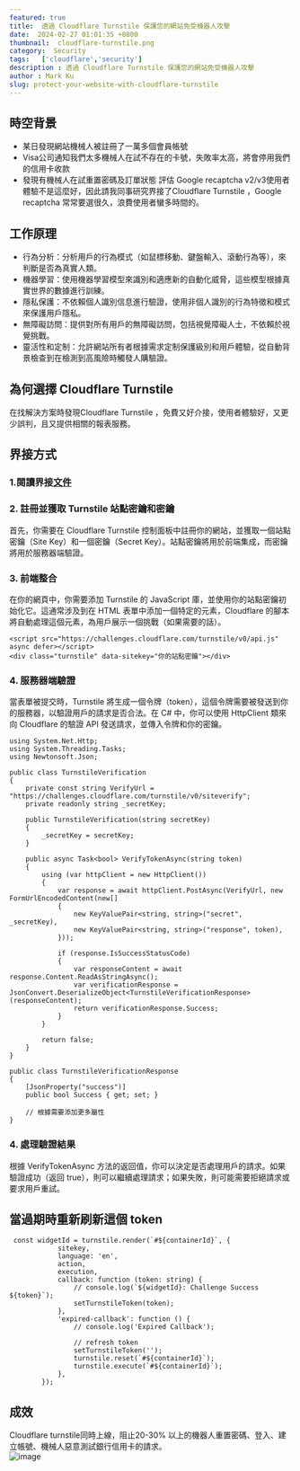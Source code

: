 ```yaml
---
featured: true
title:  透過 Cloudflare Turnstile 保護您的網站免受機器人攻擊
date:  2024-02-27 01:01:35 +0800
thumbnail:  cloudflare-turnstile.png
category:  Security 
tags:   ['cloudflare','security']
description : 透過 Cloudflare Turnstile 保護您的網站免受機器人攻擊
author : Mark Ku
slug: protect-your-website-with-cloudflare-turnstile
---
```

## 時空背景
* 某日發現網站機械人被註冊了一萬多個會員帳號
* Visa公司通知我們太多機械人在試不存在的卡號，失敗率太高，將會停用我們的信用卡收款
* 發現有機械人在試重置密碼及訂單狀態
評估 Google recaptcha v2/v3使用者體驗不是這麼好，因此請我同事研究界接了Cloudflare Turnstile ，Google recaptcha 常常要選很久，浪費使用者蠻多時間的。

## 工作原理
* 行為分析：分析用戶的行為模式（如鼠標移動、鍵盤輸入、滾動行為等），來判斷是否為真實人類。
* 機器學習：使用機器學習模型來識別和適應新的自動化威脅，這些模型根據真實世界的數據進行訓練。
* 隱私保護：不依賴個人識別信息進行驗證，使用非個人識別的行為特徵和模式來保護用戶隱私。
* 無障礙訪問：提供對所有用戶的無障礙訪問，包括視覺障礙人士，不依賴於視覺挑戰。
* 靈活性和定制：允許網站所有者根據需求定制保護級別和用戶體驗，從自動背景檢查到在檢測到高風險時觸發人購驗證。

## 為何選擇 Cloudflare Turnstile
在找解決方案時發現Cloudflare Turnstile ，免費又好介接，使用者體驗好，又更少誤判，且又提供相關的報表服務。

## 界接方式
### 1.閱讀界接[文件](https://developers.cloudflare.com/turnstile/get-started/client-side-rendering/#reset-a-widget)


### 2. 註冊並獲取 Turnstile 站點密鑰和密鑰
首先，你需要在 Cloudflare Turnstile 控制面板中註冊你的網站，並獲取一個站點密鑰（Site Key）和一個密鑰（Secret Key）。站點密鑰將用於前端集成，而密鑰將用於服務器端驗證。

### 3. 前端整合
在你的網頁中，你需要添加 Turnstile 的 JavaScript 庫，並使用你的站點密鑰初始化它。這通常涉及到在 HTML 表單中添加一個特定的元素，Cloudflare 的腳本將自動處理這個元素，為用戶展示一個挑戰（如果需要的話）。

```
<script src="https://challenges.cloudflare.com/turnstile/v0/api.js" async defer></script>
<div class="turnstile" data-sitekey="你的站點密鑰"></div>

```

### 4. 服務器端驗證
當表單被提交時，Turnstile 將生成一個令牌（token），這個令牌需要被發送到你的服務器，以驗證用戶的請求是否合法。在 C# 中，你可以使用 HttpClient 類來向 Cloudflare 的驗證 API 發送請求，並傳入令牌和你的密鑰。

```
using System.Net.Http;
using System.Threading.Tasks;
using Newtonsoft.Json;

public class TurnstileVerification
{
    private const string VerifyUrl = "https://challenges.cloudflare.com/turnstile/v0/siteverify";
    private readonly string _secretKey;

    public TurnstileVerification(string secretKey)
    {
        _secretKey = secretKey;
    }

    public async Task<bool> VerifyTokenAsync(string token)
    {
        using (var httpClient = new HttpClient())
        {
            var response = await httpClient.PostAsync(VerifyUrl, new FormUrlEncodedContent(new[]
            {
                new KeyValuePair<string, string>("secret", _secretKey),
                new KeyValuePair<string, string>("response", token),
            }));

            if (response.IsSuccessStatusCode)
            {
                var responseContent = await response.Content.ReadAsStringAsync();
                var verificationResponse = JsonConvert.DeserializeObject<TurnstileVerificationResponse>(responseContent);
                return verificationResponse.Success;
            }
        }

        return false;
    }
}

public class TurnstileVerificationResponse
{
    [JsonProperty("success")]
    public bool Success { get; set; }

    // 根據需要添加更多屬性
}

```
### 4. 處理驗證結果
根據 VerifyTokenAsync 方法的返回值，你可以決定是否處理用戶的請求。如果驗證成功（返回 true），則可以繼續處理請求；如果失敗，則可能需要拒絕請求或要求用戶重試。

## 當過期時重新刷新這個 token
```
 const widgetId = turnstile.render(`#${containerId}`, {
            sitekey,
            language: 'en',
            action,
            execution,
            callback: function (token: string) {
                // console.log(`${widgetId}: Challenge Success ${token}`);
                setTurnstileToken(token);
            },
            'expired-callback': function () {
                // console.log('Expired Callback');

                // refresh token
                setTurnstileToken('');
                turnstile.reset(`#${containerId}`);
                turnstile.execute(`#${containerId}`);
            },
        });
```

## 成效
Cloudflare turnstile同時上線，阻止20-30% 以上的機器人重置密碼、登入、建立帳號、機械人惡意測試銀行信用卡的請求。  
![image](https://hackmd.io/_uploads/B1gMMyj3a.png)



